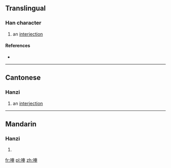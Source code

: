 ==Translingual==

===Han character===
{{Han char|rn=30|rad=口|as=07|sn=10|four=|canj=口十田十 (RJWJ)|ids=⿰[[口]][[車]]}}

# {{context|Cantonese}} an [[interjection]]

====References====
* {{Han ref|kx=0193.051|dkj=03727|hdz=10626.080|uh=5513|ud=21779}}

----

==Cantonese==

===Hanzi===
{{yue-hanzi|jyut=[[ce1]]|y=che1}}

# an [[interjection]]

----

==Mandarin==

===Hanzi===
{{cmn-hanzi|pin=[[chē]] ([[che1]])|wg=ch'e<sup>1</sup>}}

# {{defn|lang=cmn|sort=口07}}

[[fr:唓]]
[[pl:唓]]
[[zh:唓]]